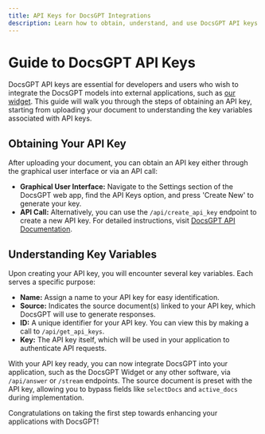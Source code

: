 ```yaml
---
title: API Keys for DocsGPT Integrations
description: Learn how to obtain, understand, and use DocsGPT API keys to integrate DocsGPT into your external applications and widgets.
---
```


# Guide to DocsGPT API Keys

DocsGPT API keys are essential for developers and users who wish to integrate the  DocsGPT models into external applications, such as [our widget](/Extensions/chat-widget). This guide will walk you through the steps of obtaining an API key, starting from uploading your document to understanding the key variables associated with API keys.

## Obtaining Your API Key

After uploading your document, you can obtain an API key either through the graphical user interface or via an API call:

- **Graphical User Interface:** Navigate to the Settings section of the DocsGPT web app, find the API Keys option, and press 'Create New' to generate your key.
- **API Call:** Alternatively, you can use the `/api/create_api_key` endpoint to create a new API key. For detailed instructions, visit [DocsGPT API Documentation](https://gptcloud.arc53.com/).

## Understanding Key Variables

Upon creating your API key, you will encounter several key variables. Each serves a specific purpose:

- **Name:** Assign a name to your API key for easy identification.
- **Source:** Indicates the source document(s) linked to your API key, which DocsGPT will use to generate responses.
- **ID:** A unique identifier for your API key. You can view this by making a call to `/api/get_api_keys`.
- **Key:** The API key itself, which will be used in your application to authenticate API requests.

With your API key ready, you can now integrate DocsGPT into your application, such as the DocsGPT Widget or any other software, via `/api/answer` or `/stream` endpoints. The source document is preset with the API key, allowing you to bypass fields like `selectDocs` and `active_docs` during implementation.

Congratulations on taking the first step towards enhancing your applications with DocsGPT!
